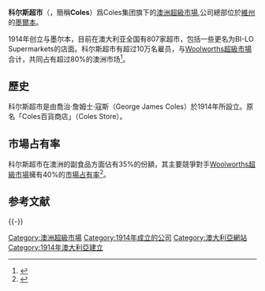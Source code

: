 {{NoteTA
|T=zh-hans:科尔斯超市;zh-hant:高士超市;zh-tw:高士超市;zh-hk:高士超級市場;
|1=zh-hans:科尔斯超市;zh-hant:高士超市;zh-tw:高士超市;zh-hk:高士超級市場;
}}
{{expand|time=2010-09-12T05:34:34+00:00}}
{{Infobox Company
| company_name        = 科尔斯超市
| company_name_en     = Coles Supermarkets Australia Pty Ltd
| company_logo        =  [[Image:Coles_logo.svg|231px]]
| company_type        = 子公司
| original_text       = 
| original_spelling   = 
| company_slogan      = 
| market_information  = 
| ROC_UBN             = 
| abbreviated_name    = 
| foundation          = 
| location            = <br>{{AUS}}<br />
[[維多利亞州|維多利亞州]]列治文
| zip_code            = 
| telephone_no        = 
| key_people          = [[Ian_McLeod_(Retail)|Ian McLeod]] <br> Managing Director
| industry            = [[零售|零售]]
| products            = 
| services            = 
| capital             = 
| revenue             = 
| operating_income    = 
| profit              = 
| total_asset         = 
| net_asset           = 
| market_value        = 
| num_employees       = 112,298
| P/E ratio           = 
| earnings per share  = 
| Net asset value     = 
| accounting_period   = 
| parent              = [[西农集团|西农集团]]
| divisions           = 
| major_shareholder   = 
| subsid              = 
| homepage            = [http://www.coles.com.au/ www.coles.com.au]
| width               = 
}}

'''科尔斯超市'''（{{lang-en|Coles Supermarkets Australia Pty Ltd}}，簡稱'''Coles'''）爲Coles集团旗下的[[澳洲|澳洲]][[超級市場|超級市場]],公司總部位於[[維多利亞州|維州]]的[[墨爾本|墨爾本]]。

1914年创立与墨尔本，目前在澳大利亚全国有807家超市，包括一些更名为BI-LO Supermarkets的店面。科尔斯超市有超过10万名雇员，与[[Woolworths超級市場|Woolworths超級市場]]合计，共同占有超过80%的澳洲市场<ref>{{Cite web|title=Supermarket duopoly blamed for soaring food prices|url=https://www.smh.com.au/business/supermarket-duopoly-blamed-for-soaring-food-prices-20091109-i3tn.html|accessdate=2019-11-25|date=2009-11-08|work=The Sydney Morning Herald|language=en|archive-date=2020-10-17|archive-url=https://web.archive.org/web/20201017215443/https://www.smh.com.au/business/supermarket-duopoly-blamed-for-soaring-food-prices-20091109-i3tn.html|dead-url=no}}</ref>。

== 歷史 ==
科尔斯超市是由喬治·詹姆士·寇斯（George James Coles）於1914年所設立。原名「Coles百貨商店」（Coles Store）。

== 市場占有率 ==
科尔斯超市在澳洲的副食品方面佔有35%的份額，其主要競爭對手[[Woolworths超級市場|Woolworths超級市場]]擁有40%的[[市場占有率|市場占有率]]<ref name="ColesMarket">{{cite news|publisher=Sydney Morning Herald|url=http://www.smh.com.au/news/business/red-spot-special-coles-up-for-sale/2007/02/23/1171734017312.html|date=2007-02-24|accessdate=2008-07-25|title=Red spot special: Coles up for sale|archive-date=2015-09-24|archive-url=https://web.archive.org/web/20150924195626/http://www.smh.com.au/news/business/red-spot-special-coles-up-for-sale/2007/02/23/1171734017312.html|dead-url=no}}</ref>。

== 参考文献 ==
{{Reflist|2}}

{{-}}
{{澳洲超級市場}}

{{DEFAULTSORT:Coles}}
[[Category:澳洲超級市場|Category:澳洲超級市場]]
[[Category:1914年成立的公司|Category:1914年成立的公司]]
[[Category:澳大利亞網站|Category:澳大利亞網站]]
[[Category:1914年澳大利亞建立|Category:1914年澳大利亞建立]]